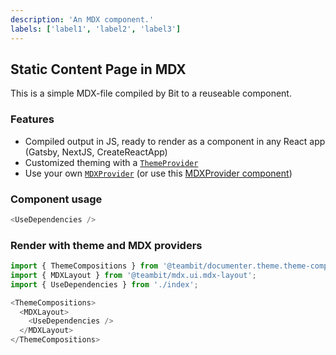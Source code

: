```yaml
---
description: 'An MDX component.'
labels: ['label1', 'label2', 'label3']
---
```



## Static Content Page in MDX

This is a simple MDX-file compiled by Bit to a reuseable component.

### Features

- Compiled output in JS, ready to render as a component in any React app (Gatsby, NextJS, CreateReactApp)
- Customized theming with a [`ThemeProvider`](https://bit.dev/teambit/documenter/theme/theme-context)
- Use your own [`MDXProvider`](https://mdxjs.com/getting-started/#mdxprovider) (or use this [MDXProvider component](https://bit.dev/teambit/mdx/ui/mdx-layout))

### Component usage

```js
<UseDependencies />
```

### Render with theme and MDX providers

```js
import { ThemeCompositions } from '@teambit/documenter.theme.theme-compositions';
import { MDXLayout } from '@teambit/mdx.ui.mdx-layout';
import { UseDependencies } from './index';

<ThemeCompositions>
  <MDXLayout>
    <UseDependencies />
  </MDXLayout>
</ThemeCompositions>
```
